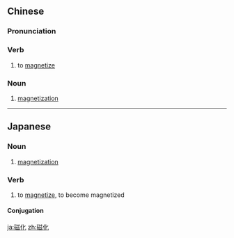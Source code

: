 ==Chinese==
{{zh-forms}}

===Pronunciation===
{{zh-pron
|m=cíhuà
|c=ci4 faa3
|cat=v,n
}}

===Verb===
{{zh-verb}}

# to [[magnetize]]

===Noun===
{{zh-noun}}

# [[magnetization]]

----

==Japanese==
{{ja-kanjitab|じ|か|yomi=o}}

===Noun===
{{ja-noun|じか}}

# [[magnetization]] {{gloss|The act of magnetizing, or the state of being magnetized}}

===Verb===
{{ja-verb-suru|じか}}

# to [[magnetize]], to become magnetized

====Conjugation====
{{ja-suru|じか}}

[[ja:磁化]]
[[zh:磁化]]